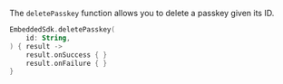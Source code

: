 The `deletePasskey` function allows you to delete a passkey given its ID.

```kotlin
EmbeddedSdk.deletePasskey(
    id: String,
) { result ->
    result.onSuccess { }
    result.onFailure { }
}
```
